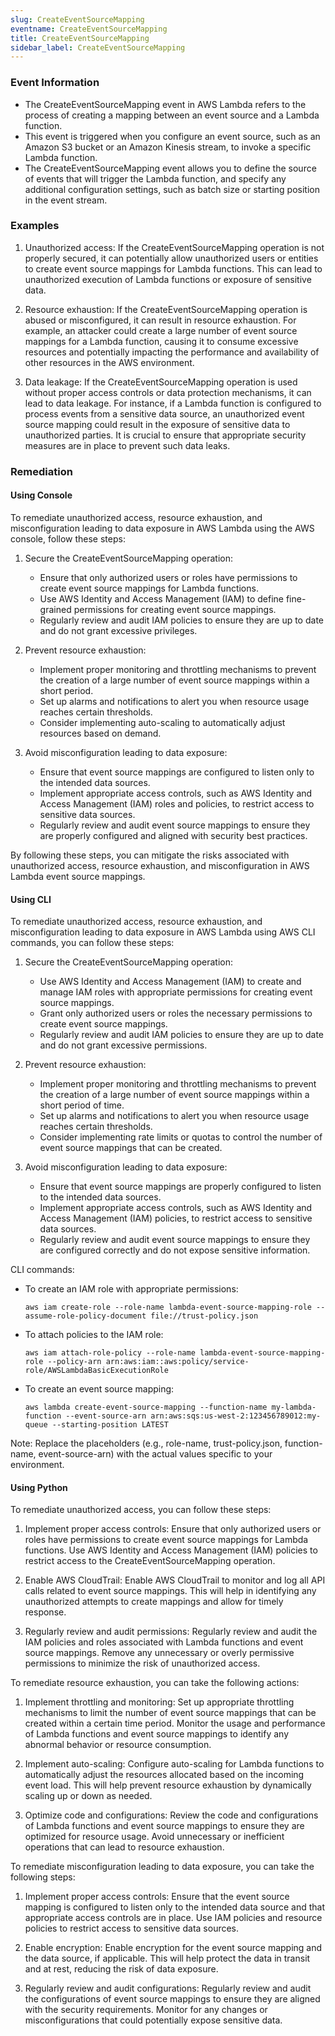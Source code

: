 ```yaml
--- 
slug: CreateEventSourceMapping
eventname: CreateEventSourceMapping
title: CreateEventSourceMapping
sidebar_label: CreateEventSourceMapping
---
```

                       
### Event Information

- The CreateEventSourceMapping event in AWS Lambda refers to the process of creating a mapping between an event source and a Lambda function.
- This event is triggered when you configure an event source, such as an Amazon S3 bucket or an Amazon Kinesis stream, to invoke a specific Lambda function.
- The CreateEventSourceMapping event allows you to define the source of events that will trigger the Lambda function, and specify any additional configuration settings, such as batch size or starting position in the event stream.


### Examples

1. Unauthorized access: If the CreateEventSourceMapping operation is not properly secured, it can potentially allow unauthorized users or entities to create event source mappings for Lambda functions. This can lead to unauthorized execution of Lambda functions or exposure of sensitive data.

2. Resource exhaustion: If the CreateEventSourceMapping operation is abused or misconfigured, it can result in resource exhaustion. For example, an attacker could create a large number of event source mappings for a Lambda function, causing it to consume excessive resources and potentially impacting the performance and availability of other resources in the AWS environment.

3. Data leakage: If the CreateEventSourceMapping operation is used without proper access controls or data protection mechanisms, it can lead to data leakage. For instance, if a Lambda function is configured to process events from a sensitive data source, an unauthorized event source mapping could result in the exposure of sensitive data to unauthorized parties. It is crucial to ensure that appropriate security measures are in place to prevent such data leaks.

### Remediation

#### Using Console

To remediate unauthorized access, resource exhaustion, and misconfiguration leading to data exposure in AWS Lambda using the AWS console, follow these steps:

1. Secure the CreateEventSourceMapping operation:
   - Ensure that only authorized users or roles have permissions to create event source mappings for Lambda functions.
   - Use AWS Identity and Access Management (IAM) to define fine-grained permissions for creating event source mappings.
   - Regularly review and audit IAM policies to ensure they are up to date and do not grant excessive privileges.

2. Prevent resource exhaustion:
   - Implement proper monitoring and throttling mechanisms to prevent the creation of a large number of event source mappings within a short period.
   - Set up alarms and notifications to alert you when resource usage reaches certain thresholds.
   - Consider implementing auto-scaling to automatically adjust resources based on demand.

3. Avoid misconfiguration leading to data exposure:
   - Ensure that event source mappings are configured to listen only to the intended data sources.
   - Implement appropriate access controls, such as AWS Identity and Access Management (IAM) roles and policies, to restrict access to sensitive data sources.
   - Regularly review and audit event source mappings to ensure they are properly configured and aligned with security best practices.

By following these steps, you can mitigate the risks associated with unauthorized access, resource exhaustion, and misconfiguration in AWS Lambda event source mappings.

#### Using CLI

To remediate unauthorized access, resource exhaustion, and misconfiguration leading to data exposure in AWS Lambda using AWS CLI commands, you can follow these steps:

1. Secure the CreateEventSourceMapping operation:
   - Use AWS Identity and Access Management (IAM) to create and manage IAM roles with appropriate permissions for creating event source mappings.
   - Grant only authorized users or roles the necessary permissions to create event source mappings.
   - Regularly review and audit IAM policies to ensure they are up to date and do not grant excessive permissions.

2. Prevent resource exhaustion:
   - Implement proper monitoring and throttling mechanisms to prevent the creation of a large number of event source mappings within a short period of time.
   - Set up alarms and notifications to alert you when resource usage reaches certain thresholds.
   - Consider implementing rate limits or quotas to control the number of event source mappings that can be created.

3. Avoid misconfiguration leading to data exposure:
   - Ensure that event source mappings are properly configured to listen to the intended data sources.
   - Implement appropriate access controls, such as AWS Identity and Access Management (IAM) policies, to restrict access to sensitive data sources.
   - Regularly review and audit event source mappings to ensure they are configured correctly and do not expose sensitive information.

CLI commands:
- To create an IAM role with appropriate permissions:
  ```
  aws iam create-role --role-name lambda-event-source-mapping-role --assume-role-policy-document file://trust-policy.json
  ```

- To attach policies to the IAM role:
  ```
  aws iam attach-role-policy --role-name lambda-event-source-mapping-role --policy-arn arn:aws:iam::aws:policy/service-role/AWSLambdaBasicExecutionRole
  ```

- To create an event source mapping:
  ```
  aws lambda create-event-source-mapping --function-name my-lambda-function --event-source-arn arn:aws:sqs:us-west-2:123456789012:my-queue --starting-position LATEST
  ```

Note: Replace the placeholders (e.g., role-name, trust-policy.json, function-name, event-source-arn) with the actual values specific to your environment.

#### Using Python

To remediate unauthorized access, you can follow these steps:

1. Implement proper access controls: Ensure that only authorized users or roles have permissions to create event source mappings for Lambda functions. Use AWS Identity and Access Management (IAM) policies to restrict access to the CreateEventSourceMapping operation.

2. Enable AWS CloudTrail: Enable AWS CloudTrail to monitor and log all API calls related to event source mappings. This will help in identifying any unauthorized attempts to create mappings and allow for timely response.

3. Regularly review and audit permissions: Regularly review and audit the IAM policies and roles associated with Lambda functions and event source mappings. Remove any unnecessary or overly permissive permissions to minimize the risk of unauthorized access.

To remediate resource exhaustion, you can take the following actions:

1. Implement throttling and monitoring: Set up appropriate throttling mechanisms to limit the number of event source mappings that can be created within a certain time period. Monitor the usage and performance of Lambda functions and event source mappings to identify any abnormal behavior or resource consumption.

2. Implement auto-scaling: Configure auto-scaling for Lambda functions to automatically adjust the resources allocated based on the incoming event load. This will help prevent resource exhaustion by dynamically scaling up or down as needed.

3. Optimize code and configurations: Review the code and configurations of Lambda functions and event source mappings to ensure they are optimized for resource usage. Avoid unnecessary or inefficient operations that can lead to resource exhaustion.

To remediate misconfiguration leading to data exposure, you can take the following steps:

1. Implement proper access controls: Ensure that the event source mapping is configured to listen only to the intended data source and that appropriate access controls are in place. Use IAM policies and resource policies to restrict access to sensitive data sources.

2. Enable encryption: Enable encryption for the event source mapping and the data source, if applicable. This will help protect the data in transit and at rest, reducing the risk of data exposure.

3. Regularly review and audit configurations: Regularly review and audit the configurations of event source mappings to ensure they are aligned with the security requirements. Monitor for any changes or misconfigurations that could potentially expose sensitive data.


 